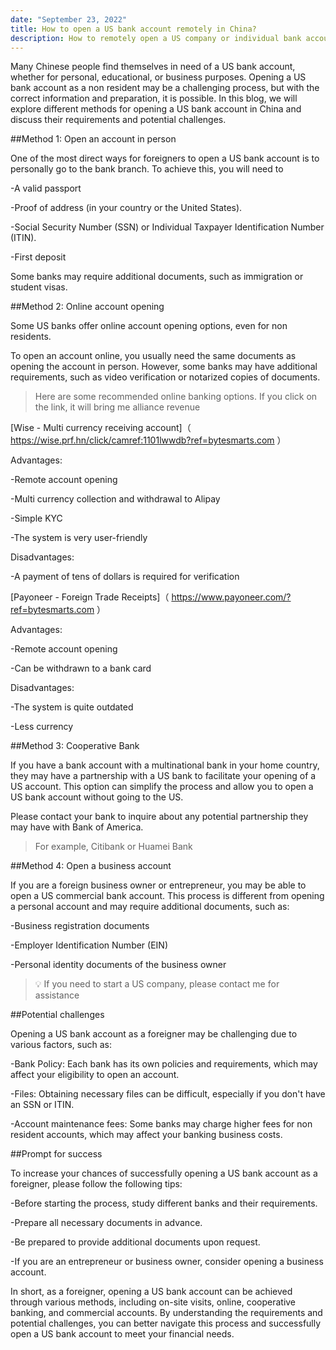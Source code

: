 ```yaml
---
date: "September 23, 2022"
title: How to open a US bank account remotely in China?
description: How to remotely open a US company or individual bank account in China? View this guide to learn more
---
```


Many Chinese people find themselves in need of a US bank account, whether for personal, educational, or business purposes. Opening a US bank account as a non resident may be a challenging process, but with the correct information and preparation, it is possible. In this blog, we will explore different methods for opening a US bank account in China and discuss their requirements and potential challenges.

##Method 1: Open an account in person

One of the most direct ways for foreigners to open a US bank account is to personally go to the bank branch. To achieve this, you will need to

-A valid passport

-Proof of address (in your country or the United States).

-Social Security Number (SSN) or Individual Taxpayer Identification Number (ITIN).

-First deposit

Some banks may require additional documents, such as immigration or student visas.

##Method 2: Online account opening

Some US banks offer online account opening options, even for non residents.

To open an account online, you usually need the same documents as opening the account in person. However, some banks may have additional requirements, such as video verification or notarized copies of documents.

> Here are some recommended online banking options. If you click on the link, it will bring me alliance revenue

[Wise - Multi currency receiving account]（ https://wise.prf.hn/click/camref:1101lwwdb?ref=bytesmarts.com ）

Advantages:

-Remote account opening

-Multi currency collection and withdrawal to Alipay

-Simple KYC

-The system is very user-friendly

Disadvantages:

-A payment of tens of dollars is required for verification

[Payoneer - Foreign Trade Receipts]（ https://www.payoneer.com/?ref=bytesmarts.com ）

Advantages:

-Remote account opening

-Can be withdrawn to a bank card

Disadvantages:

-The system is quite outdated

-Less currency

##Method 3: Cooperative Bank

If you have a bank account with a multinational bank in your home country, they may have a partnership with a US bank to facilitate your opening of a US account. This option can simplify the process and allow you to open a US bank account without going to the US.

Please contact your bank to inquire about any potential partnership they may have with Bank of America.

> For example, Citibank or Huamei Bank

##Method 4: Open a business account

If you are a foreign business owner or entrepreneur, you may be able to open a US commercial bank account. This process is different from opening a personal account and may require additional documents, such as:

-Business registration documents

-Employer Identification Number (EIN)

-Personal identity documents of the business owner

> 💡 If you need to start a US company, please contact me for assistance

##Potential challenges

Opening a US bank account as a foreigner may be challenging due to various factors, such as:

-Bank Policy: Each bank has its own policies and requirements, which may affect your eligibility to open an account.

-Files: Obtaining necessary files can be difficult, especially if you don't have an SSN or ITIN.

-Account maintenance fees: Some banks may charge higher fees for non resident accounts, which may affect your banking business costs.

##Prompt for success

To increase your chances of successfully opening a US bank account as a foreigner, please follow the following tips:

-Before starting the process, study different banks and their requirements.

-Prepare all necessary documents in advance.

-Be prepared to provide additional documents upon request.

-If you are an entrepreneur or business owner, consider opening a business account.

In short, as a foreigner, opening a US bank account can be achieved through various methods, including on-site visits, online, cooperative banking, and commercial accounts. By understanding the requirements and potential challenges, you can better navigate this process and successfully open a US bank account to meet your financial needs.
